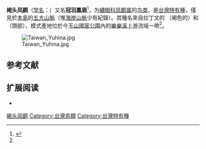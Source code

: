 {{noteTA
|T=zh-cn:褐头凤鹛; zh-tw:冠羽畫眉; 
|1=zh-cn:褐头凤鹛; zh-tw:冠羽畫眉; 
|2=zh-cn:繡眼鳥科; zh-tw:繡眼科; 
}}
{{speciesbox
| name = 褐头凤鹛
| image = Taiwan Yuhina - Taiwan S4E8280 (18926478463).jpg
| status = LC
| status_system = iucn3.1
| status_ref = <ref>{{IUCN|id=22716746 |title=''Yuhina brunneiceps'' |assessors=[[BirdLife_International|BirdLife International]] |assessor-link=BirdLife International |version=2017.3 |year=2016 |accessdate=1 October 2016}} 数据库資料包含說明此物種被編入無危級別的原因</ref>
| genus = Yuhina
| species = brunneiceps
| authority = Ogilvie-Grant, 1906<ref name = ogilvie-grant>Ogilvie-Grant, W. R. Bulletin of the British Ornithologists' Club. '''16'''.
No. 121:[https://www.biodiversitylibrary.org/item/100946#page/147/mode/1up 121-122] {{Wayback|url=https://www.biodiversitylibrary.org/item/100946#page/147/mode/1up |date=20171108205452 }}.</ref>
}}

'''褐头凤鹛'''（[[学名|学名]]：{{lang|la|''Yuhina brunneiceps''}}）又名'''冠羽鳳眉'''<ref name = taibif>{{cite book | author = 劉小如, 丁宗蘇, 方偉宏, 林文宏, 蔡牧起, 顏重威 | title = 台灣鳥類誌第二版(下) | publisher = 行政院農業委員會林務局 | isbn = 978-986-03-3927-7 | page = pp.246–249 | url = http://taibif.tw/download/avifauna/flipviewerxpress.html | date = 2012年12月 | access-date = 2018-02-01 | archive-date = 2017-12-22 | archive-url = https://web.archive.org/web/20171222034303/http://taibif.tw/download/avifauna/flipviewerxpress.html | dead-url = no }}</ref>，为[[繡眼科|繡眼科]][[凤鹛属|凤鹛属]]的[[鸟类|鸟类]]，是[[台灣|台灣]][[特有種|特有種]]，僅見於[[台灣本島|本島]]的[[台灣五大山脈|五大山脈]]（惟[[海岸山脈|海岸山脈]]少有紀錄）。其種名來自拉丁文的 {{lang|la|''brunneus''}}（褐色的）和 {{lang|la|''ceps''}}（頭部），模式產地位於今[[玉山國家公園|玉山國家公園]]內的[[樂樂溪|樂樂溪]]上游流域一帶<ref name = ogilvie-grant/>。

[[File:Taiwan_Yuhina.jpg|thumbnail]]
== 参考文献 ==
{{reflist}}

{{commons category|Yuhina brunneiceps}}

== 扩展阅读 ==
{{refbegin}}
* {{wikispecies-inline|Yuhina brunneiceps}}
{{refend}}

{{Taxonbar}}

[[Category:凤鹛属|褐头凤鹛]]
[[Category:台灣鳥類|Category:台灣鳥類]]
[[Category:台灣特有種|Category:台灣特有種]]


{{雀形目小作品}}